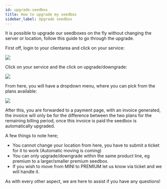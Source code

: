 ```yaml
---
id: upgrade-seedbox
title: How to upgrade my seedbox
sidebar_label: Upgrade seedbox
---
```

It is possible to upgrade our seedboxes on the fly without changing the server or location, follow this guide to go through the upgrade.

First off, login to your clientarea and click on your service:

![](http://i.imgur.com/RmoPc8Y.png)

Click on your service and the click on upgrade/downgrade:

![](http://i.imgur.com/TuFj6BP.png)

From here, you will have a dropdown menu, where you can pick from the plans available:

![](http://i.imgur.com/TuFj6BP.png)

After this, you are forwarded to a payment page, with an invoice generated, the invoice will only be for the difference between the two plans for the remaining billing period, once this invoice is paid the seedbox is automatically upgraded.

A few things to note here;

* You cannot change your location from here, you have to submit a ticket for it to work (Automatic moving is coming)
* You can only upgrade/downgrade within the same product line, eg premium to a larger/smaller premium seedbox.
* If you wish to move from MINI to PREMIUM let us know via ticket and we will handle it.

As with every other aspect, we are here to assist if you have any questions!